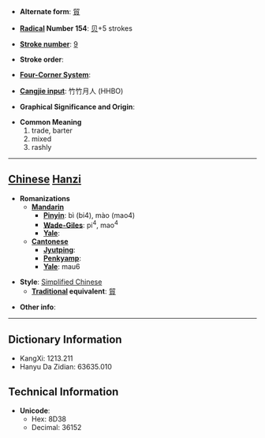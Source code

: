 * '''Alternate form''': [[貿]]

* '''[[Wiktionary:Chinese radical index| Radical]] Number 154''': [[Wiktionary:Chinese radical index 贝|贝]]+5 strokes

* '''[[Wiktionary:Chinese total strokes index|Stroke number]]''': [[Wiktionary:Chinese total strokes index 9|9]]

* '''Stroke order''': 

* '''[[Wiktionary:Chinese four corner index|Four-Corner System]]''': 

* '''[[Wiktionary:Chinese Cangjie index|Cangjie input]]''': 竹竹月人 (HHBO)

* '''Graphical Significance and Origin''': 

* '''Common Meaning'''
*#trade, barter
*# mixed
*# rashly


----

== [[Chinese]] [[Hanzi]] ==

* '''Romanizations'''
** '''[[Mandarin]]'''
*** '''[[Pinyin]]''': bì (bi4), mào (mao4)
*** '''[[Wade-Giles]]''': pi<sup>4</sup>, mao<sup>4</sup>
*** '''[[Yale]]''': 
** '''[[Cantonese]]'''
*** '''[[Jyutping]]''':
*** '''[[Penkyamp]]''': 
*** '''[[Yale]]''': mau6

* '''Style''': [[Simplified Chinese]] 
** '''[[Traditional Chinese|Traditional]] equivalent''': [[貿]]

* '''Other info''': 

----

== Dictionary Information ==

* KangXi: 1213.211
* Hanyu Da Zidian: 63635.010

== Technical Information ==

* '''Unicode''':
** Hex: 8D38
** Decimal: 36152